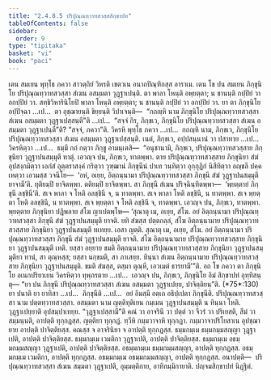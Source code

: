 ```yaml
---
title: "2.4.8.5 ปริปุณฺณทฺวาทสวสฺสสิกฺขาปท"
tableOfContents: false
sidebar:
  order: 9
type: "tipitaka"
basket: "vi"
book: "paci"
---
```



<DynamicBreadcrumb />

<Division number="1140" book="paci">

<Paragraph number="3339" book="paci">
เตน สมเยน พุทฺโธ ภควา สาวตฺถิยํ วิหรติ เชตวเน อนาถปิณฺฑิกสฺส อาราเม. เตน โข ปน สมเยน ภิกฺขุนิโย ปริปุณฺณทฺวาทสวสฺสา สํเฆน อสมฺมตา วุฏฺฐาเปนฺติ. ตา พาลา โหนฺติ อพฺยตฺตา; น ชานนฺติ กปฺปิยํ วา อกปฺปิยํ วา. สทฺธิวิหารินิโยปิ พาลา โหนฺติ อพฺยตฺตา; น ชานนฺติ กปฺปิยํ วา อกปฺปิยํ วา.
</Paragraph>

<Paragraph number="3340" book="paci">
ยา ตา ภิกฺขุนิโย อปฺปิจฺฉา …เป…  ตา อุชฺฌายนฺติ ขิยฺยนฺติ วิปาเจนฺติ—  “กถญฺหิ นาม ภิกฺขุนิโย ปริปุณฺณทฺวาทสวสฺสา สํเฆน อสมฺมตา วุฏฺฐาเปสฺสนฺตี”ติ …เป…  “สจฺจํ กิร, ภิกฺขเว, ภิกฺขุนิโย ปริปุณฺณทฺวาทสวสฺสา สํเฆน อสมฺมตา วุฏฺฐาเปนฺตี”ติ? “สจฺจํ, ภควา”ติ. วิครหิ พุทฺโธ ภควา …เป…  กถญฺหิ นาม, ภิกฺขเว, ภิกฺขุนิโย ปริปุณฺณทฺวาทสวสฺสา สํเฆน อสมฺมตา วุฏฺฐาเปสฺสนฺติ. เนตํ, ภิกฺขเว, อปฺปสนฺนานํ วา ปสาทาย …เป…  วิครหิตฺวา …เป…  ธมฺมึ กถํ กตฺวา ภิกฺขู อามนฺเตสิ—  “อนุชานามิ, ภิกฺขเว, ปริปุณฺณทฺวาทสวสฺสาย ภิกฺขุนิยา วุฏฺฐาปนสมฺมุตึ ทาตุํ. เอวญฺจ ปน, ภิกฺขเว, ทาตพฺพา. ตาย ปริปุณฺณทฺวาทสวสฺสาย ภิกฺขุนิยา สํฆํ อุปสงฺกมิตฺวา เอกํสํ อุตฺตราสงฺคํ กริตฺวา วุฑฺฒานํ ภิกฺขุนีนํ ปาเท วนฺทิตฺวา อุกฺกุฏิกํ นิสีทิตฺวา อญฺชลึ ปคฺคเหตฺวา เอวมสฺส วจนีโย—  ‘อหํ, อเยฺย, อิตฺถนฺนามา ปริปุณฺณทฺวาทสวสฺสา ภิกฺขุนี สํฆํ วุฏฺฐาปนสมฺมุตึ ยาจามี’ติ. ทุติยมฺปิ ยาจิตพฺพา. ตติยมฺปิ ยาจิตพฺพา. สา ภิกฺขุนี สํเฆน ปริจฺฉินฺทิตพฺพา—  ‘พฺยตฺตายํ ภิกฺขุนี ลชฺชินี’ติ. สเจ พาลา จ โหติ อลชฺชินี จ, น ทาตพฺพา. สเจ พาลา โหติ ลชฺชินี, น ทาตพฺพา. สเจ พฺยตฺตา โหติ อลชฺชินี, น ทาตพฺพา. สเจ พฺยตฺตา จ โหติ ลชฺชินี จ, ทาตพฺพา. เอวญฺจ ปน, ภิกฺขเว, ทาตพฺพา. พฺยตฺตาย ภิกฺขุนิยา ปฏิพลาย สํโฆ ญาเปตพฺโพ—
</Paragraph>

</Division>
<Division number="1141" book="paci">

<Paragraph number="3341" book="paci">
‘สุณาตุ เม, อเยฺย, สํโฆ. อยํ อิตฺถนฺนามา ปริปุณฺณทฺวาทสวสฺสา ภิกฺขุนี สํฆํ วุฏฺฐาปนสมฺมุตึ ยาจติ. ยทิ สํฆสฺส ปตฺตกลฺลํ, สํโฆ อิตฺถนฺนามาย ปริปุณฺณทฺวาทสวสฺสาย ภิกฺขุนิยา วุฏฺฐาปนสมฺมุตึ ทเทยฺย. เอสา ญตฺติ.
</Paragraph>

<Paragraph number="3342" book="paci">
สุณาตุ เม, อเยฺย, สํโฆ. อยํ อิตฺถนฺนามา ปริปุณฺณทฺวาทสวสฺสา ภิกฺขุนี สํฆํ วุฏฺฐาปนสมฺมุตึ ยาจติ. สํโฆ อิตฺถนฺนามาย ปริปุณฺณทฺวาทสวสฺสาย ภิกฺขุนิยา วุฏฺฐาปนสมฺมุตึ เทติ. ยสฺสา อยฺยาย ขมติ อิตฺถนฺนามาย ปริปุณฺณทฺวาทสวสฺสาย ภิกฺขุนิยา วุฏฺฐาปนสมฺมุติยา ทานํ, สา ตุณฺหสฺส; ยสฺสา นกฺขมติ, สา ภาเสยฺย.
</Paragraph>

<Paragraph number="3343" book="paci">
ทินฺนา สํเฆน อิตฺถนฺนามาย ปริปุณฺณทฺวาทสวสฺสาย ภิกฺขุนิยา วุฏฺฐาปนสมฺมุติ. ขมติ สํฆสฺส, ตสฺมา ตุณฺหี, เอวเมตํ ธารยามี’”ติ.
</Paragraph>

<Paragraph number="3344" book="paci">
อถ โข ภควา ตา ภิกฺขุนิโย อเนกปริยาเยน วิครหิตฺวา ทุพฺภรตาย …เป…  เอวญฺจ ปน, ภิกฺขเว, ภิกฺขุนิโย อิมํ สิกฺขาปทํ อุทฺทิสนฺตุ—
</Paragraph>

</Division>
<Division number="1142" book="paci">

<Paragraph number="3345" book="paci">
<Emphasis>“ยา ปน ภิกฺขุนี ปริปุณฺณทฺวาทสวสฺสา สํเฆน อสมฺมตา วุฏฺฐาเปยฺย, ปาจิตฺติยนฺ”</Emphasis>ติ. (*75*:<Emphasis>130</Emphasis>)
</Paragraph>

</Division>
<Division number="1143" book="paci">

<Paragraph number="3346" book="paci">
<Emphasis>ยา ปนา</Emphasis>ติ ยา ยาทิสา …เป…  <Emphasis>ภิกฺขุนี</Emphasis>ติ …เป…  อยํ อิมสฺมึ อตฺเถ อธิปฺเปตา ภิกฺขุนีติ.
</Paragraph>

<Paragraph number="3347" book="paci">
<Emphasis>ปริปุณฺณทฺวาทสวสฺสา</Emphasis> นาม ปตฺตทฺวาทสวสฺสา.
</Paragraph>

<Paragraph number="3348" book="paci">
<Emphasis>อสมฺมตา</Emphasis> นาม ญตฺติทุติเยน กมฺเมน วุฏฺฐาปนสมฺมุติ น ทินฺนา โหติ. <Emphasis>วุฏฺฐาเปยฺยา</Emphasis>ติ อุปสมฺปาเทยฺย.
</Paragraph>

<Paragraph number="3349" book="paci">
“วุฏฺฐาเปสฺสามี”ติ คณํ วา อาจรินึ วา ปตฺตํ วา จีวรํ วา ปริเยสติ, สีมํ วา สมฺมนฺนติ, อาปตฺติ ทุกฺกฏสฺส. ญตฺติยา ทุกฺกฏํ. ทฺวีหิ กมฺมวาจาหิ ทุกฺกฏา. กมฺมวาจาปริโยสาเน อุปชฺฌายาย อาปตฺติ ปาจิตฺติยสฺส. คณสฺส จ อาจรินิยา จ อาปตฺติ ทุกฺกฏสฺส.
</Paragraph>

</Division>
<Division number="1144" book="paci">

<Paragraph number="3350" book="paci">
ธมฺมกมฺเม ธมฺมกมฺมสญฺญา วุฏฺฐาเปติ, อาปตฺติ ปาจิตฺติยสฺส. ธมฺมกมฺเม เวมติกา วุฏฺฐาเปติ, อาปตฺติ ปาจิตฺติยสฺส. ธมฺมกมฺเม อธมฺมกมฺมสญฺญา วุฏฺฐาเปติ, อาปตฺติ ปาจิตฺติยสฺส.
</Paragraph>

<Paragraph number="3351" book="paci">
อธมฺมกมฺเม ธมฺมกมฺมสญฺญา, อาปตฺติ ทุกฺกฏสฺส. อธมฺมกมฺเม เวมติกา, อาปตฺติ ทุกฺกฏสฺส. อธมฺมกมฺเม อธมฺมกมฺมสญฺญา, อาปตฺติ ทุกฺกฏสฺส.
</Paragraph>

</Division>
<Division number="1145" book="paci">

<Paragraph number="3352" book="paci">
อนาปตฺติ—  ปริปุณฺณทฺวาทสวสฺสา สํเฆน สมฺมตา วุฏฺฐาเปติ, อุมฺมตฺติกาย, อาทิกมฺมิกายาติ.

</Paragraph>
</Division>

<Paragraph number="3353" type="center" book="paci">
ปญฺจมสิกฺขาปทํ นิฏฺฐิตํ.
</Paragraph>